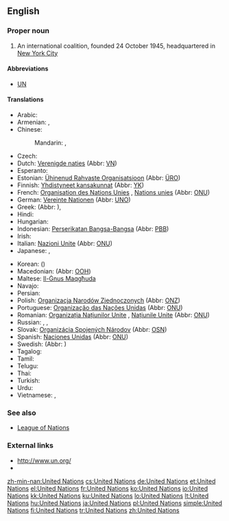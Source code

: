 ==English==
{{wikipedia}}

===Proper noun===
{{en-proper noun}}

# An international coalition, founded 24 October 1945, headquartered in [[w:New York City|New York City]]

====Abbreviations====
* [[UN]]

====Translations====
{{trans-top|international coalition}}
* Arabic: {{t-|ar|الأمم المتحدة|f|p|tr=al-ʾumam al-muttaḥida}}
* Armenian: {{t-|hy|Միավորված ազգերի կազմակերպություն|tr=Miavorvaç azgeri kazmakerput’yun}}, {{t+|hy|ՄԱԿ|tr=MAK|sc=Armn}}
* Chinese:
*: Mandarin: {{t-|cmn|聯合國|sc=Hani}},  {{t-|cmn|联合国|tr=Liánhéguó|sc=Hani}}
* Czech: {{t+|cs|Organizace spojených národů|f}}
* Dutch: [[Verenigde naties]] {{f|p}} (Abbr: [[VN]])
* Esperanto: {{t-|eo|Unuiĝintaj Nacioj}}
* Estonian: [[Ühinenud Rahvaste Organisatsioon]] (Abbr: [[ÜRO]])
* Finnish: [[Yhdistyneet kansakunnat]] (Abbr: [[YK]])
* French: [[Organisation des Nations Unies]] {{f}}, [[Nations unies]] {{f|p}} (Abbr: [[ONU]])
* German: [[Vereinte Nationen]] {{f|p}} (Abbr: [[UNO]])
* Greek: {{t+|el|Οργανισμός Ηνωμένων Εθνών|m|tr=Organismós Inoménon Ethnón}} (Abbr: {{t+|el|ΟΗΕ|m|tr=OIE}}), {{qualifier|rare}} {{t+|el|Ηνωμένα Έθνη|n|p|tr=Inoména Éthni}}
* Hindi: {{t-|hi|संयुक्त राष्ट्र|tr=sanyukta rāṣṭra}}
* Hungarian: {{t+|hu|Egyesült Nemzetek Szervezete}}
* Indonesian: [[Perserikatan Bangsa-Bangsa]] (Abbr: [[PBB]])
* Irish: {{t-|ga|Náisiúin Aontaithe|m|p}}
* Italian: [[Nazioni Unite]] {{f|p}} (Abbr: [[ONU#Italian|ONU]])
* Japanese: {{t+|ja|国際連合|tr=こくさいれんごう, Kokusai-rengō}},  {{t+|ja|国連|tr=こくれん, Kokuren}}
{{trans-mid}}
* Korean: {{t-|ko|국제 연합|tr=Gukje Yeonhap|sc=Hang}} ({{t+|ko|國際聯合|sc=Hani}})
* Macedonian: {{t-|mk|Организација на Обединетите Нации|tr=Organizácija na Obedinétite Nácii}} (Abbr: [[ООН]])
* Maltese: [[Il-Ġnus Maqgħuda]]
* Navajo: {{tø|nv|Nahasdzáán Bikáaʼgi Kéyah Naaznilgo Ałhidadiidzooígíí}}
* Persian: {{t-|fa|سازمان ملل متّحد|tr=sāzmāne melale mottahed}}
* Polish: [[Organizacja Narodów Zjednoczonych]] {{f}} (Abbr: [[ONZ]])
* Portuguese: [[Organização das Nações Unidas]] {{f}} (Abbr: [[ONU]])
* Romanian: [[Organizația Națiunilor Unite]] {{f}}, [[Națiunile Unite]] {{f|p}} {{f}} (Abbr: [[ONU]])
* Russian: {{t-|ru|Объединённые Нации|f|p|tr=Ob"jedinjónnyje Nácii}},  {{t+|ru|Организация Объединённых Наций|f|tr=Organizácija Ob"jedinjónnyx Nácij}},  {{t+|ru|ООН|f|tr=oón}}
* Slovak: [[Organizácia Spojených Národov]] {{f}} (Abbr: [[OSN]])
* Spanish: [[Naciones Unidas]] {{f|p}} (Abbr: [[ONU]])
* Swedish: {{t-|sv|Förenta nationerna|c|p}} (Abbr: {{t+|sv|FN}})
* Tagalog: {{t|tl|Samahan ng mga Nagkakaisang Bansa}}
* Tamil: {{t-|ta|ஐக்கிய நாடுகள் அவை|tr=aikkiya nāṭukaḷ avai|sc=Taml}}
* Telugu: {{t-|te|ఐక్యరాజ్యసమితి}}
* Thai: {{t-|th|สหประชาชาติ|tr=sà-hà- bprà-chaa châat}}
* Turkish: {{t+|tr|Birleşmiş Milletler}}
* Urdu: {{t-|ur|اقوام متحدہ}}
* Vietnamese: {{t+|vi|Liên Hiệp Quốc}},  {{t+|vi|LHQ}}
{{trans-bottom}}

===See also===
* [[League of Nations]]

===External links===
* [http://www.un.org/ http://www.un.org/]
* {{pedialite}}

[[zh-min-nan:United Nations]]
[[cs:United Nations]]
[[de:United Nations]]
[[et:United Nations]]
[[el:United Nations]]
[[fr:United Nations]]
[[ko:United Nations]]
[[io:United Nations]]
[[kk:United Nations]]
[[ku:United Nations]]
[[lo:United Nations]]
[[lt:United Nations]]
[[hu:United Nations]]
[[ja:United Nations]]
[[pl:United Nations]]
[[simple:United Nations]]
[[fi:United Nations]]
[[tr:United Nations]]
[[zh:United Nations]]